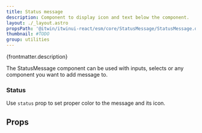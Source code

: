 ```yaml
---
title: Status message
description: Component to display icon and text below the component.
layout: ./_layout.astro
propsPath: '@itwin/itwinui-react/esm/core/StatusMessage/StatusMessage.d.ts'
thumbnail: #TODO
group: utilities
---
```



<p>{frontmatter.description}</p>

<LiveExample src='StatusMessage.main.tsx' truncate={false}>
  <AllExamples.StatusMessageMainExample client:load />
</LiveExample>

The StatusMessage component can be used with inputs, selects or any component you want to add message to.

### Status

Use `status` prop to set proper color to the message and its icon.

<LiveExample src='StatusMessage.status.tsx'>
  <AllExamples.StatusMessageStatusExample client:load />
</LiveExample>

## Props

<PropsTable path={frontmatter.propsPath} />
